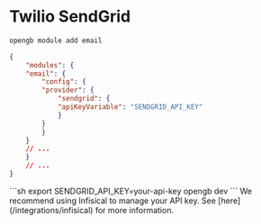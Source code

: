 # Twilio SendGrid

<Steps>
<Step title="Add email module">

```sh
opengb module add email
```

</Step>
<Step title="Configure API key">

```json backend.json
{
    "modules": {
    "email": {
        "config": {
        "provider": {
            "sendgrid": {
            "apiKeyVariable": "SENDGRID_API_KEY"
            }
        }
        }
    }
    // ...
    }
    // ...
}
```

</Step>
<Step title="Run with env var">
```sh
export SENDGRID_API_KEY=your-api-key
opengb dev
```

<Tip>
    We recommend using Infisical to manage your API key. See [here](/integrations/infisical) for more information.
</Tip>
</Step>
</Steps>
